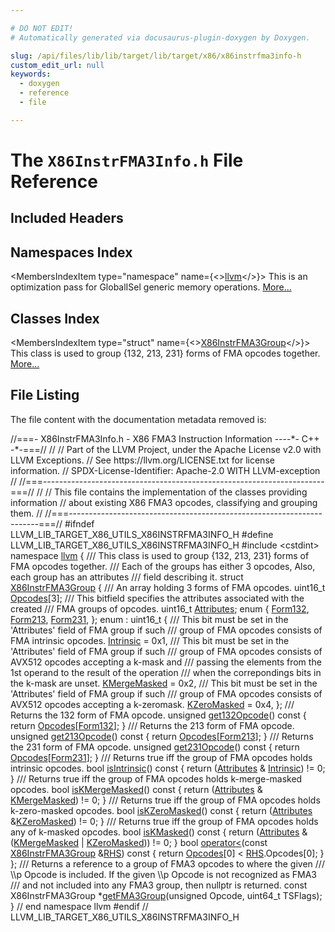 ```yaml
---

# DO NOT EDIT!
# Automatically generated via docusaurus-plugin-doxygen by Doxygen.

slug: /api/files/lib/lib/target/lib/target/x86/x86instrfma3info-h
custom_edit_url: null
keywords:
  - doxygen
  - reference
  - file

---
```





# The `X86InstrFMA3Info.h` File Reference

<DoxygenPage pluginConfig={pluginConfig}>



## Included Headers

<IncludesList>
<IncludesListItem
  filePath="cstdint"
  permalink=""
  isLocal="false" />
</IncludesList>

## Namespaces Index

<MembersIndex>

<MembersIndexItem
  type="namespace"
  name={<><a href="/docs/api/namespaces/llvm">llvm</a></>}>
This is an optimization pass for GlobalISel generic memory operations. <a href="/docs/api/namespaces/llvm/#details">More...</a>
</MembersIndexItem>

</MembersIndex>

## Classes Index

<MembersIndex>

<MembersIndexItem
  type="struct"
  name={<><a href="/docs/api/structs/llvm/x86instrfma3group">X86InstrFMA3Group</a></>}>
This class is used to group &#123;132, 213, 231&#125; forms of FMA opcodes together. <a href="/docs/api/structs/llvm/x86instrfma3group/#details">More...</a>
</MembersIndexItem>

</MembersIndex>


## File Listing

The file content with the documentation metadata removed is:

<ProgramListing>

<Link id="l00001" /><CodeLine lineNumber="1"><Highlight kind="comment">//===- X86InstrFMA3Info.h - X86 FMA3 Instruction Information ----&#42;- C++ -&#42;-===//</Highlight><Highlight kind="normal"></Highlight></CodeLine>
<Link id="l00002" /><CodeLine lineNumber="2"><Highlight kind="normal"></Highlight><Highlight kind="comment">//</Highlight><Highlight kind="normal"></Highlight></CodeLine>
<Link id="l00003" /><CodeLine lineNumber="3"><Highlight kind="normal"></Highlight><Highlight kind="comment">// Part of the LLVM Project, under the Apache License v2.0 with LLVM Exceptions.</Highlight><Highlight kind="normal"></Highlight></CodeLine>
<Link id="l00004" /><CodeLine lineNumber="4"><Highlight kind="normal"></Highlight><Highlight kind="comment">// See https://llvm.org/LICENSE.txt for license information.</Highlight><Highlight kind="normal"></Highlight></CodeLine>
<Link id="l00005" /><CodeLine lineNumber="5"><Highlight kind="normal"></Highlight><Highlight kind="comment">// SPDX-License-Identifier: Apache-2.0 WITH LLVM-exception</Highlight><Highlight kind="normal"></Highlight></CodeLine>
<Link id="l00006" /><CodeLine lineNumber="6"><Highlight kind="normal"></Highlight><Highlight kind="comment">//</Highlight><Highlight kind="normal"></Highlight></CodeLine>
<Link id="l00007" /><CodeLine lineNumber="7"><Highlight kind="normal"></Highlight><Highlight kind="comment">//===----------------------------------------------------------------------===//</Highlight><Highlight kind="normal"></Highlight></CodeLine>
<Link id="l00008" /><CodeLine lineNumber="8"><Highlight kind="normal"></Highlight><Highlight kind="comment">//</Highlight><Highlight kind="normal"></Highlight></CodeLine>
<Link id="l00009" /><CodeLine lineNumber="9"><Highlight kind="normal"></Highlight><Highlight kind="comment">// This file contains the implementation of the classes providing information</Highlight><Highlight kind="normal"></Highlight></CodeLine>
<Link id="l00010" /><CodeLine lineNumber="10"><Highlight kind="normal"></Highlight><Highlight kind="comment">// about existing X86 FMA3 opcodes, classifying and grouping them.</Highlight><Highlight kind="normal"></Highlight></CodeLine>
<Link id="l00011" /><CodeLine lineNumber="11"><Highlight kind="normal"></Highlight><Highlight kind="comment">//</Highlight><Highlight kind="normal"></Highlight></CodeLine>
<Link id="l00012" /><CodeLine lineNumber="12"><Highlight kind="normal"></Highlight><Highlight kind="comment">//===----------------------------------------------------------------------===//</Highlight><Highlight kind="normal"></Highlight></CodeLine>
<Link id="l00013" /><CodeLine lineNumber="13"><Highlight kind="normal"></Highlight></CodeLine>
<Link id="l00014" /><CodeLine lineNumber="14"><Highlight kind="normal"></Highlight><Highlight kind="preprocessor">#ifndef LLVM&#95;LIB&#95;TARGET&#95;X86&#95;UTILS&#95;X86INSTRFMA3INFO&#95;H</Highlight><Highlight kind="normal"></Highlight></CodeLine>
<Link id="l00015" /><CodeLine lineNumber="15"><Highlight kind="normal"></Highlight><Highlight kind="preprocessor">#define LLVM&#95;LIB&#95;TARGET&#95;X86&#95;UTILS&#95;X86INSTRFMA3INFO&#95;H</Highlight><Highlight kind="normal"></Highlight></CodeLine>
<Link id="l00016" /><CodeLine lineNumber="16"><Highlight kind="normal"></Highlight></CodeLine>
<Link id="l00017" /><CodeLine lineNumber="17"><Highlight kind="normal"></Highlight><Highlight kind="preprocessor">#include &lt;cstdint&gt;</Highlight><Highlight kind="normal"></Highlight></CodeLine>
<Link id="l00018" /><CodeLine lineNumber="18"><Highlight kind="normal"></Highlight></CodeLine>
<Link id="l00019" /><CodeLine lineNumber="19"><Highlight kind="normal"></Highlight><Highlight kind="keyword">namespace </Highlight><Highlight kind="normal"><a href="/docs/api/namespaces/llvm">llvm</a> &#123;</Highlight></CodeLine>
<Link id="l00020" /><CodeLine lineNumber="20"><Highlight kind="normal"></Highlight><Highlight kind="comment"></Highlight></CodeLine>
<Link id="l00021" /><CodeLine lineNumber="21"><Highlight kind="comment">/// This class is used to group &#123;132, 213, 231&#125; forms of FMA opcodes together.</Highlight></CodeLine>
<Link id="l00022" /><CodeLine lineNumber="22"><Highlight kind="comment">/// Each of the groups has either 3 opcodes, Also, each group has an attributes</Highlight></CodeLine>
<Link id="l00023" /><CodeLine lineNumber="23"><Highlight kind="comment">/// field describing it.</Highlight><Highlight kind="normal"></Highlight></CodeLine>
<Link id="l00024" /><CodeLine lineNumber="24" lineLink="/docs/api/structs/llvm/x86instrfma3group"><Highlight kind="normal"></Highlight><Highlight kind="keyword">struct </Highlight><Highlight kind="normal"><a href="/docs/api/structs/llvm/x86instrfma3group">X86InstrFMA3Group</a> &#123;</Highlight><Highlight kind="comment"></Highlight></CodeLine>
<Link id="l00025" /><CodeLine lineNumber="25"><Highlight kind="comment">  /// An array holding 3 forms of FMA opcodes.</Highlight><Highlight kind="normal"></Highlight></CodeLine>
<Link id="l00026" /><CodeLine lineNumber="26" lineLink="/docs/api/structs/llvm/x86instrfma3group/#aba9a218514a869a928b1c4e301b93ad5"><Highlight kind="normal">  uint16&#95;t <a href="/docs/api/structs/llvm/x86instrfma3group/#aba9a218514a869a928b1c4e301b93ad5">Opcodes</a>&#91;3&#93;;</Highlight></CodeLine>
<Link id="l00027" /><CodeLine lineNumber="27"><Highlight kind="normal"></Highlight><Highlight kind="comment"></Highlight></CodeLine>
<Link id="l00028" /><CodeLine lineNumber="28"><Highlight kind="comment">  /// This bitfield specifies the attributes associated with the created</Highlight></CodeLine>
<Link id="l00029" /><CodeLine lineNumber="29"><Highlight kind="comment">  /// FMA groups of opcodes.</Highlight><Highlight kind="normal"></Highlight></CodeLine>
<Link id="l00030" /><CodeLine lineNumber="30" lineLink="/docs/api/structs/llvm/x86instrfma3group/#a08f1755989daddfcf4eb4b6d47fca9fe"><Highlight kind="normal">  uint16&#95;t <a href="/docs/api/structs/llvm/x86instrfma3group/#a08f1755989daddfcf4eb4b6d47fca9fe">Attributes</a>;</Highlight></CodeLine>
<Link id="l00031" /><CodeLine lineNumber="31"><Highlight kind="normal"></Highlight></CodeLine>
<Link id="l00032" /><CodeLine lineNumber="32"><Highlight kind="normal">  </Highlight><Highlight kind="keyword">enum</Highlight><Highlight kind="normal"> &#123;</Highlight></CodeLine>
<Link id="l00033" /><CodeLine lineNumber="33" lineLink="/docs/api/structs/llvm/x86instrfma3group/#a82b5ddb2e7d2e3c20d06a31708d966e7ac11caf195b365be2cf98ad1d2ae07db3"><Highlight kind="normal">    <a href="/docs/api/structs/llvm/x86instrfma3group/#a82b5ddb2e7d2e3c20d06a31708d966e7ac11caf195b365be2cf98ad1d2ae07db3">Form132</a>,</Highlight></CodeLine>
<Link id="l00034" /><CodeLine lineNumber="34" lineLink="/docs/api/structs/llvm/x86instrfma3group/#a82b5ddb2e7d2e3c20d06a31708d966e7a25c5ed52f6a872c7c38ab2bacf20df45"><Highlight kind="normal">    <a href="/docs/api/structs/llvm/x86instrfma3group/#a82b5ddb2e7d2e3c20d06a31708d966e7a25c5ed52f6a872c7c38ab2bacf20df45">Form213</a>,</Highlight></CodeLine>
<Link id="l00035" /><CodeLine lineNumber="35" lineLink="/docs/api/structs/llvm/x86instrfma3group/#a82b5ddb2e7d2e3c20d06a31708d966e7a5796a7f5a0506c1de1700a9b07019860"><Highlight kind="normal">    <a href="/docs/api/structs/llvm/x86instrfma3group/#a82b5ddb2e7d2e3c20d06a31708d966e7a5796a7f5a0506c1de1700a9b07019860">Form231</a>,</Highlight></CodeLine>
<Link id="l00036" /><CodeLine lineNumber="36"><Highlight kind="normal">  &#125;;</Highlight></CodeLine>
<Link id="l00037" /><CodeLine lineNumber="37"><Highlight kind="normal"></Highlight></CodeLine>
<Link id="l00038" /><CodeLine lineNumber="38"><Highlight kind="normal">  enum : uint16&#95;t &#123;</Highlight><Highlight kind="comment"></Highlight></CodeLine>
<Link id="l00039" /><CodeLine lineNumber="39"><Highlight kind="comment">    /// This bit must be set in the &#39;Attributes&#39; field of FMA group if such</Highlight></CodeLine>
<Link id="l00040" /><CodeLine lineNumber="40"><Highlight kind="comment">    /// group of FMA opcodes consists of FMA intrinsic opcodes.</Highlight><Highlight kind="normal"></Highlight></CodeLine>
<Link id="l00041" /><CodeLine lineNumber="41" lineLink="/docs/api/structs/llvm/x86instrfma3group/#acf05964d78e0210534dfca8c7a4c22c8a09d7f7041cbcc86db224cfe0cd28ff2e"><Highlight kind="normal">    <a href="/docs/api/structs/llvm/x86instrfma3group/#acf05964d78e0210534dfca8c7a4c22c8a09d7f7041cbcc86db224cfe0cd28ff2e">Intrinsic</a> = 0x1,</Highlight></CodeLine>
<Link id="l00042" /><CodeLine lineNumber="42"><Highlight kind="normal"></Highlight><Highlight kind="comment"></Highlight></CodeLine>
<Link id="l00043" /><CodeLine lineNumber="43"><Highlight kind="comment">    /// This bit must be set in the &#39;Attributes&#39; field of FMA group if such</Highlight></CodeLine>
<Link id="l00044" /><CodeLine lineNumber="44"><Highlight kind="comment">    /// group of FMA opcodes consists of AVX512 opcodes accepting a k-mask and</Highlight></CodeLine>
<Link id="l00045" /><CodeLine lineNumber="45"><Highlight kind="comment">    /// passing the elements from the 1st operand to the result of the operation</Highlight></CodeLine>
<Link id="l00046" /><CodeLine lineNumber="46"><Highlight kind="comment">    /// when the correpondings bits in the k-mask are unset.</Highlight><Highlight kind="normal"></Highlight></CodeLine>
<Link id="l00047" /><CodeLine lineNumber="47" lineLink="/docs/api/structs/llvm/x86instrfma3group/#acf05964d78e0210534dfca8c7a4c22c8af79bf3edf15af90400b4e77e3d8fd13a"><Highlight kind="normal">    <a href="/docs/api/structs/llvm/x86instrfma3group/#acf05964d78e0210534dfca8c7a4c22c8af79bf3edf15af90400b4e77e3d8fd13a">KMergeMasked</a> = 0x2,</Highlight></CodeLine>
<Link id="l00048" /><CodeLine lineNumber="48"><Highlight kind="normal"></Highlight><Highlight kind="comment"></Highlight></CodeLine>
<Link id="l00049" /><CodeLine lineNumber="49"><Highlight kind="comment">    /// This bit must be set in the &#39;Attributes&#39; field of FMA group if such</Highlight></CodeLine>
<Link id="l00050" /><CodeLine lineNumber="50"><Highlight kind="comment">    /// group of FMA opcodes consists of AVX512 opcodes accepting a k-zeromask.</Highlight><Highlight kind="normal"></Highlight></CodeLine>
<Link id="l00051" /><CodeLine lineNumber="51" lineLink="/docs/api/structs/llvm/x86instrfma3group/#acf05964d78e0210534dfca8c7a4c22c8ad632ba2d763e0e4dba650160e18866d9"><Highlight kind="normal">    <a href="/docs/api/structs/llvm/x86instrfma3group/#acf05964d78e0210534dfca8c7a4c22c8ad632ba2d763e0e4dba650160e18866d9">KZeroMasked</a> = 0x4,</Highlight></CodeLine>
<Link id="l00052" /><CodeLine lineNumber="52"><Highlight kind="normal">  &#125;;</Highlight></CodeLine>
<Link id="l00053" /><CodeLine lineNumber="53"><Highlight kind="normal"></Highlight><Highlight kind="comment"></Highlight></CodeLine>
<Link id="l00054" /><CodeLine lineNumber="54"><Highlight kind="comment">  /// Returns the 132 form of FMA opcode.</Highlight><Highlight kind="normal"></Highlight></CodeLine>
<Link id="l00055" /><CodeLine lineNumber="55" lineLink="/docs/api/structs/llvm/x86instrfma3group/#acd37916537bfff84deebc6d98e8a08a8"><Highlight kind="normal">  </Highlight><Highlight kind="keywordtype">unsigned</Highlight><Highlight kind="normal"> <a href="/docs/api/structs/llvm/x86instrfma3group/#acd37916537bfff84deebc6d98e8a08a8">get132Opcode</a>()</Highlight><Highlight kind="keyword"> const </Highlight><Highlight kind="normal">&#123;</Highlight></CodeLine>
<Link id="l00056" /><CodeLine lineNumber="56"><Highlight kind="normal">    </Highlight><Highlight kind="keywordflow">return</Highlight><Highlight kind="normal"> <a href="/docs/api/structs/llvm/x86instrfma3group/#aba9a218514a869a928b1c4e301b93ad5">Opcodes</a>&#91;<a href="/docs/api/structs/llvm/x86instrfma3group/#a82b5ddb2e7d2e3c20d06a31708d966e7ac11caf195b365be2cf98ad1d2ae07db3">Form132</a>&#93;;</Highlight></CodeLine>
<Link id="l00057" /><CodeLine lineNumber="57"><Highlight kind="normal">  &#125;</Highlight></CodeLine>
<Link id="l00058" /><CodeLine lineNumber="58"><Highlight kind="normal"></Highlight><Highlight kind="comment"></Highlight></CodeLine>
<Link id="l00059" /><CodeLine lineNumber="59"><Highlight kind="comment">  /// Returns the 213 form of FMA opcode.</Highlight><Highlight kind="normal"></Highlight></CodeLine>
<Link id="l00060" /><CodeLine lineNumber="60" lineLink="/docs/api/structs/llvm/x86instrfma3group/#a3f439451927228a606e1f9cfaf2a4848"><Highlight kind="normal">  </Highlight><Highlight kind="keywordtype">unsigned</Highlight><Highlight kind="normal"> <a href="/docs/api/structs/llvm/x86instrfma3group/#a3f439451927228a606e1f9cfaf2a4848">get213Opcode</a>()</Highlight><Highlight kind="keyword"> const </Highlight><Highlight kind="normal">&#123;</Highlight></CodeLine>
<Link id="l00061" /><CodeLine lineNumber="61"><Highlight kind="normal">    </Highlight><Highlight kind="keywordflow">return</Highlight><Highlight kind="normal"> <a href="/docs/api/structs/llvm/x86instrfma3group/#aba9a218514a869a928b1c4e301b93ad5">Opcodes</a>&#91;<a href="/docs/api/structs/llvm/x86instrfma3group/#a82b5ddb2e7d2e3c20d06a31708d966e7a25c5ed52f6a872c7c38ab2bacf20df45">Form213</a>&#93;;</Highlight></CodeLine>
<Link id="l00062" /><CodeLine lineNumber="62"><Highlight kind="normal">  &#125;</Highlight></CodeLine>
<Link id="l00063" /><CodeLine lineNumber="63"><Highlight kind="normal"></Highlight><Highlight kind="comment"></Highlight></CodeLine>
<Link id="l00064" /><CodeLine lineNumber="64"><Highlight kind="comment">  /// Returns the 231 form of FMA opcode.</Highlight><Highlight kind="normal"></Highlight></CodeLine>
<Link id="l00065" /><CodeLine lineNumber="65" lineLink="/docs/api/structs/llvm/x86instrfma3group/#a6c2273d606fea74678359bf9162361c5"><Highlight kind="normal">  </Highlight><Highlight kind="keywordtype">unsigned</Highlight><Highlight kind="normal"> <a href="/docs/api/structs/llvm/x86instrfma3group/#a6c2273d606fea74678359bf9162361c5">get231Opcode</a>()</Highlight><Highlight kind="keyword"> const </Highlight><Highlight kind="normal">&#123;</Highlight></CodeLine>
<Link id="l00066" /><CodeLine lineNumber="66"><Highlight kind="normal">    </Highlight><Highlight kind="keywordflow">return</Highlight><Highlight kind="normal"> <a href="/docs/api/structs/llvm/x86instrfma3group/#aba9a218514a869a928b1c4e301b93ad5">Opcodes</a>&#91;<a href="/docs/api/structs/llvm/x86instrfma3group/#a82b5ddb2e7d2e3c20d06a31708d966e7a5796a7f5a0506c1de1700a9b07019860">Form231</a>&#93;;</Highlight></CodeLine>
<Link id="l00067" /><CodeLine lineNumber="67"><Highlight kind="normal">  &#125;</Highlight></CodeLine>
<Link id="l00068" /><CodeLine lineNumber="68"><Highlight kind="normal"></Highlight><Highlight kind="comment"></Highlight></CodeLine>
<Link id="l00069" /><CodeLine lineNumber="69"><Highlight kind="comment">  /// Returns true iff the group of FMA opcodes holds intrinsic opcodes.</Highlight><Highlight kind="normal"></Highlight></CodeLine>
<Link id="l00070" /><CodeLine lineNumber="70" lineLink="/docs/api/structs/llvm/x86instrfma3group/#a9543312524e5fcda12a036c26b9f4dfc"><Highlight kind="normal">  </Highlight><Highlight kind="keywordtype">bool</Highlight><Highlight kind="normal"> <a href="/docs/api/structs/llvm/x86instrfma3group/#a9543312524e5fcda12a036c26b9f4dfc">isIntrinsic</a>()</Highlight><Highlight kind="keyword"> const </Highlight><Highlight kind="normal">&#123; </Highlight><Highlight kind="keywordflow">return</Highlight><Highlight kind="normal"> (<a href="/docs/api/structs/llvm/x86instrfma3group/#a08f1755989daddfcf4eb4b6d47fca9fe">Attributes</a> &amp; <a href="/docs/api/structs/llvm/x86instrfma3group/#acf05964d78e0210534dfca8c7a4c22c8a09d7f7041cbcc86db224cfe0cd28ff2e">Intrinsic</a>) != 0; &#125;</Highlight></CodeLine>
<Link id="l00071" /><CodeLine lineNumber="71"><Highlight kind="normal"></Highlight><Highlight kind="comment"></Highlight></CodeLine>
<Link id="l00072" /><CodeLine lineNumber="72"><Highlight kind="comment">  /// Returns true iff the group of FMA opcodes holds k-merge-masked opcodes.</Highlight><Highlight kind="normal"></Highlight></CodeLine>
<Link id="l00073" /><CodeLine lineNumber="73" lineLink="/docs/api/structs/llvm/x86instrfma3group/#aa34eef045b5b21cc69d06aa7ed29c9a9"><Highlight kind="normal">  </Highlight><Highlight kind="keywordtype">bool</Highlight><Highlight kind="normal"> <a href="/docs/api/structs/llvm/x86instrfma3group/#aa34eef045b5b21cc69d06aa7ed29c9a9">isKMergeMasked</a>()</Highlight><Highlight kind="keyword"> const </Highlight><Highlight kind="normal">&#123;</Highlight></CodeLine>
<Link id="l00074" /><CodeLine lineNumber="74"><Highlight kind="normal">    </Highlight><Highlight kind="keywordflow">return</Highlight><Highlight kind="normal"> (<a href="/docs/api/structs/llvm/x86instrfma3group/#a08f1755989daddfcf4eb4b6d47fca9fe">Attributes</a> &amp; <a href="/docs/api/structs/llvm/x86instrfma3group/#acf05964d78e0210534dfca8c7a4c22c8af79bf3edf15af90400b4e77e3d8fd13a">KMergeMasked</a>) != 0;</Highlight></CodeLine>
<Link id="l00075" /><CodeLine lineNumber="75"><Highlight kind="normal">  &#125;</Highlight></CodeLine>
<Link id="l00076" /><CodeLine lineNumber="76"><Highlight kind="normal"></Highlight><Highlight kind="comment"></Highlight></CodeLine>
<Link id="l00077" /><CodeLine lineNumber="77"><Highlight kind="comment">  /// Returns true iff the group of FMA opcodes holds k-zero-masked opcodes.</Highlight><Highlight kind="normal"></Highlight></CodeLine>
<Link id="l00078" /><CodeLine lineNumber="78" lineLink="/docs/api/structs/llvm/x86instrfma3group/#af4360b138d750c21278b697f0b8ccaf3"><Highlight kind="normal">  </Highlight><Highlight kind="keywordtype">bool</Highlight><Highlight kind="normal"> <a href="/docs/api/structs/llvm/x86instrfma3group/#af4360b138d750c21278b697f0b8ccaf3">isKZeroMasked</a>()</Highlight><Highlight kind="keyword"> const </Highlight><Highlight kind="normal">&#123; </Highlight><Highlight kind="keywordflow">return</Highlight><Highlight kind="normal"> (<a href="/docs/api/structs/llvm/x86instrfma3group/#a08f1755989daddfcf4eb4b6d47fca9fe">Attributes</a> &amp;<a href="/docs/api/structs/llvm/x86instrfma3group/#acf05964d78e0210534dfca8c7a4c22c8ad632ba2d763e0e4dba650160e18866d9">KZeroMasked</a>) != 0; &#125;</Highlight></CodeLine>
<Link id="l00079" /><CodeLine lineNumber="79"><Highlight kind="normal"></Highlight><Highlight kind="comment"></Highlight></CodeLine>
<Link id="l00080" /><CodeLine lineNumber="80"><Highlight kind="comment">  /// Returns true iff the group of FMA opcodes holds any of k-masked opcodes.</Highlight><Highlight kind="normal"></Highlight></CodeLine>
<Link id="l00081" /><CodeLine lineNumber="81" lineLink="/docs/api/structs/llvm/x86instrfma3group/#a481d3dba9acb9d69c8098a27b41ca60d"><Highlight kind="normal">  </Highlight><Highlight kind="keywordtype">bool</Highlight><Highlight kind="normal"> <a href="/docs/api/structs/llvm/x86instrfma3group/#a481d3dba9acb9d69c8098a27b41ca60d">isKMasked</a>()</Highlight><Highlight kind="keyword"> const </Highlight><Highlight kind="normal">&#123;</Highlight></CodeLine>
<Link id="l00082" /><CodeLine lineNumber="82"><Highlight kind="normal">    </Highlight><Highlight kind="keywordflow">return</Highlight><Highlight kind="normal"> (<a href="/docs/api/structs/llvm/x86instrfma3group/#a08f1755989daddfcf4eb4b6d47fca9fe">Attributes</a> &amp; (<a href="/docs/api/structs/llvm/x86instrfma3group/#acf05964d78e0210534dfca8c7a4c22c8af79bf3edf15af90400b4e77e3d8fd13a">KMergeMasked</a> | <a href="/docs/api/structs/llvm/x86instrfma3group/#acf05964d78e0210534dfca8c7a4c22c8ad632ba2d763e0e4dba650160e18866d9">KZeroMasked</a>)) != 0;</Highlight></CodeLine>
<Link id="l00083" /><CodeLine lineNumber="83"><Highlight kind="normal">  &#125;</Highlight></CodeLine>
<Link id="l00084" /><CodeLine lineNumber="84"><Highlight kind="normal"></Highlight></CodeLine>
<Link id="l00085" /><CodeLine lineNumber="85" lineLink="/docs/api/structs/llvm/x86instrfma3group/#a5f74efb8033052bc72118b7aa31b0600"><Highlight kind="normal">  </Highlight><Highlight kind="keywordtype">bool</Highlight><Highlight kind="normal"> <a href="/docs/api/structs/llvm/x86instrfma3group/#a5f74efb8033052bc72118b7aa31b0600">operator&lt;</a>(</Highlight><Highlight kind="keyword">const</Highlight><Highlight kind="normal"> <a href="/docs/api/structs/llvm/x86instrfma3group">X86InstrFMA3Group</a> &amp;<a href="/docs/api/files/lib/lib/target/lib/target/x86/x86partialreduction-cpp/#a87b8bfbbe9d8f7146d7f20a5fb42efd0">RHS</a>)</Highlight><Highlight kind="keyword"> const </Highlight><Highlight kind="normal">&#123;</Highlight></CodeLine>
<Link id="l00086" /><CodeLine lineNumber="86"><Highlight kind="normal">    </Highlight><Highlight kind="keywordflow">return</Highlight><Highlight kind="normal"> <a href="/docs/api/structs/llvm/x86instrfma3group/#aba9a218514a869a928b1c4e301b93ad5">Opcodes</a>&#91;0&#93; &lt; <a href="/docs/api/files/lib/lib/target/lib/target/x86/x86partialreduction-cpp/#a87b8bfbbe9d8f7146d7f20a5fb42efd0">RHS</a>.Opcodes&#91;0&#93;;</Highlight></CodeLine>
<Link id="l00087" /><CodeLine lineNumber="87"><Highlight kind="normal">  &#125;</Highlight></CodeLine>
<Link id="l00088" /><CodeLine lineNumber="88"><Highlight kind="normal">&#125;;</Highlight></CodeLine>
<Link id="l00089" /><CodeLine lineNumber="89"><Highlight kind="normal"></Highlight><Highlight kind="comment"></Highlight></CodeLine>
<Link id="l00090" /><CodeLine lineNumber="90"><Highlight kind="comment">/// Returns a reference to a group of FMA3 opcodes to where the given</Highlight></CodeLine>
<Link id="l00091" /><CodeLine lineNumber="91"><Highlight kind="comment">/// \\p Opcode is included. If the given \\p Opcode is not recognized as FMA3</Highlight></CodeLine>
<Link id="l00092" /><CodeLine lineNumber="92"><Highlight kind="comment">/// and not included into any FMA3 group, then nullptr is returned.</Highlight><Highlight kind="normal"></Highlight></CodeLine>
<Link id="l00093" /><CodeLine lineNumber="93"><Highlight kind="normal"></Highlight><Highlight kind="keyword">const</Highlight><Highlight kind="normal"> X86InstrFMA3Group &#42;<a href="/docs/api/namespaces/llvm/#a6ac81c73fb91e0b2c0c30ae63c671d23">getFMA3Group</a>(</Highlight><Highlight kind="keywordtype">unsigned</Highlight><Highlight kind="normal"> Opcode, uint64&#95;t TSFlags);</Highlight></CodeLine>
<Link id="l00094" /><CodeLine lineNumber="94"><Highlight kind="normal"></Highlight></CodeLine>
<Link id="l00095" /><CodeLine lineNumber="95"><Highlight kind="normal">&#125; </Highlight><Highlight kind="comment">// end namespace llvm</Highlight><Highlight kind="normal"></Highlight></CodeLine>
<Link id="l00096" /><CodeLine lineNumber="96"><Highlight kind="normal"></Highlight></CodeLine>
<Link id="l00097" /><CodeLine lineNumber="97"><Highlight kind="normal"></Highlight><Highlight kind="preprocessor">#endif </Highlight><Highlight kind="comment">// LLVM&#95;LIB&#95;TARGET&#95;X86&#95;UTILS&#95;X86INSTRFMA3INFO&#95;H</Highlight><Highlight kind="normal"></Highlight></CodeLine>

</ProgramListing>


</DoxygenPage>
